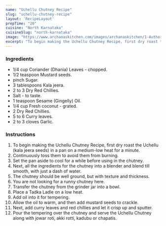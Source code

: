 ---
name: "Uchellu Chutney Recipe"
slug: "uchellu-chutney-recipe"
layout: 'RecipeLayout'
prepTime: "20"
cuisine: "North Karnataka"
cuisineSlug: "north-karnataka"
image: "https://www.archanaskitchen.com/images/archanaskitchen/1-Author/Madhuri_Aggarwal/Huchellu_Chutney.jpg"
excerpt: "To begin making the Uchellu Chutney Recipe, first dry roast the Uchellu kala jeera seeds in a pan on a medium-low heat for a minute"
---

### Ingredients

- 1/4 cup Coriander (Dhania) Leaves - chopped.
- 1/2 teaspoon Mustard seeds.
- pinch Sugar.
- 3 tablespoons Kala jeera.
- 2 to 3 Dry Red Chillies.
- Salt - to taste.
- 1 teaspoon Sesame (Gingelly) Oil.
- 1/4 cup Fresh coconut - grated.
- 2 Dry Red Chillies.
- 5 to 6 Curry leaves.
- 2 to 3 cloves Garlic.

### Instructions

1. To begin making the Uchellu Chutney Recipe, first dry roast the Uchellu (kala jeera seeds) in a pan on a medium-low heat for a minute.
1. Continuously toss them to avoid them from burning.
1. Set the pan aside to cool for a while before using in the chutney.
1. Next, all the ingredients for the chutney into a blender and blend till smooth, with just a dash of water.
1. The chutney should be well ground, but with texture and thickness.
1. You are not looking for a runny chutney here.
1. Transfer the chutney from the grinder jar into a bowl.
1. Place a Tadka Ladle on a low heat.
1. Add oil into it for tempering.
1. Allow the oil to warm, and then add mustard seeds to crackle.
1. Next, add curry leaves and red chillies and let it crisp up and sputter.
1. Pour the tempering over the chutney and serve the Uchellu Chutney along with jowar roti, akki rotti, kadubu or chapatis.
